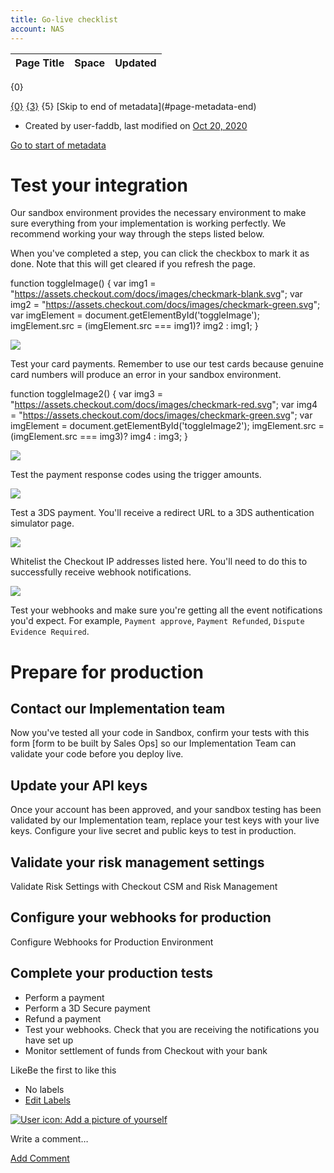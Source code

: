 ```yaml
---
title: Go-live checklist
account: NAS
---
```


<table class="aui"> <thead> <tr class="header"> <th class="search-result-title">Page Title</th> <th class="search-result-space">Space</th> <th class="search-result-date">Updated</th> </tr> </thead> </table> <p class="search-result-count">{0}</p> <tr class="search-result"> <td class="search-result-title"><a href="{1}" class="content-type-{2}"><span>{0}</span></a></td> <td class="search-result-space"><a class="space" href="/display/{4}/" title="{3}">{3}</a></td> <td class="search-result-date"><span class="date" title="{6}">{5}</span></td> </tr> [Skip to end of metadata](#page-metadata-end)

*   Created by user-faddb, last modified on [Oct 20, 2020](/pages/diffpagesbyversion.action?pageId=8489210&selectedPageVersions=17&selectedPageVersions=18 "Show changes")

[Go to start of metadata](#page-metadata-start)

Test your integration
=====================

Our sandbox environment provides the necessary environment to make sure everything from your implementation is working perfectly. We recommend working your way through the steps listed below.

When you've completed a step, you can click the checkbox to mark it as done. Note that this will get cleared if you refresh the page.

  

function toggleImage() { var img1 = "https://assets.checkout.com/docs/images/checkmark-blank.svg"; var img2 = "https://assets.checkout.com/docs/images/checkmark-green.svg"; var imgElement = document.getElementById('toggleImage'); imgElement.src = (imgElement.src === img1)? img2 : img1; }

![](https://assets.checkout.com/docs/images/checkmark-blank.svg)

Test your card payments. Remember to use our test cards because genuine card numbers will produce an error in your sandbox environment.

function toggleImage2() { var img3 = "https://assets.checkout.com/docs/images/checkmark-red.svg"; var img4 = "https://assets.checkout.com/docs/images/checkmark-green.svg"; var imgElement = document.getElementById('toggleImage2'); imgElement.src = (imgElement.src === img3)? img4 : img3; }

![](https://assets.checkout.com/docs/images/checkmark-red.svg)

Test the payment response codes using the trigger amounts.

![](https://assets.checkout.com/docs/images/checkmark-blank.svg)

Test a 3DS payment. You'll receive a redirect URL to a 3DS authentication simulator page.

![](https://assets.checkout.com/docs/images/checkmark-blank.svg)

Whitelist the Checkout IP addresses listed here. You'll need to do this to successfully receive webhook notifications.

![](https://assets.checkout.com/docs/images/checkmark-blank.svg)

Test your webhooks and make sure you're getting all the event notifications you'd expect. For example, `Payment approve`, `Payment Refunded`, `Dispute Evidence Required`.

Prepare for production
======================

Contact our Implementation team
-------------------------------

Now you've tested all your code in Sandbox, confirm your tests with this form \[form to be built by Sales Ops\] so our Implementation Team can validate your code before you deploy live.

Update your API keys
--------------------

Once your account has been approved, and your sandbox testing has been validated by our Implementation team, replace your test keys with your live keys. Configure your live secret and public keys to test in production.

Validate your risk management settings
--------------------------------------

Validate Risk Settings with Checkout CSM and Risk Management

Configure your webhooks for production
--------------------------------------

Configure Webhooks for Production Environment

Complete your production tests
------------------------------

*   Perform a payment
*   Perform a 3D Secure payment
*   Refund a payment
*   Test your webhooks. Check that you are receiving the notifications you have set up
*   Monitor settlement of funds from Checkout with your bank

  

LikeBe the first to like this

*   No labels
*   [Edit Labels](# "Edit Labels (Type 'l')")

[![User icon: Add a picture of yourself](/s/en_GB/7901/abf7b35644d5a5d1d7e4b0969a83e8eb2b569fb5/_/images/icons/profilepics/add_profile_pic.svg)](/users/profile/editmyprofilepicture.action)

Write a comment…

[Add Comment](/display/x/Go-live+checklist?showComments=true&showCommentArea=true#addcomment)
